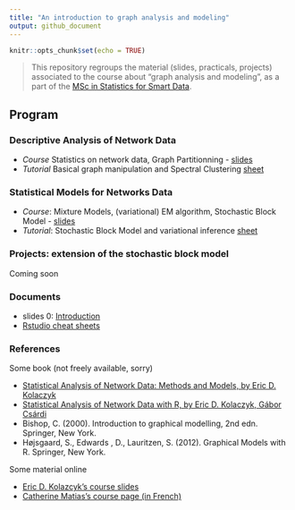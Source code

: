 ```yaml
---
title: "An introduction to graph analysis and modeling"
output: github_document
---
```


```r
knitr::opts_chunk$set(echo = TRUE)
```

> This repository regroups the material (slides, practicals, projects) associated to the course about "graph analysis and modeling", as a part of the [MSc in Statistics for Smart Data](http://www.ensai.fr/formation/msc-in-statistics-for-smart-data.html).

## Program

### Descriptive Analysis of Network Data

  - *Course* Statistics on network data, Graph Partitionning	- [slides](https://github.com/jchiquet/CourseStatNetwork/raw/master/slides/DescriptiveAnalysis/DescriptiveAnalysis.pdf)
  - *Tutorial* Basical graph manipulation and Spectral Clustering [sheet](https://github.com/jchiquet/CourseStatNetwork/raw/master/practicals/DescriptiveAnalysis/tuto_DescriptiveAnalysis.pdf)

### Statistical Models for Networks Data

  - *Course*: Mixture Models, (variational) EM algorithm, Stochastic Block Model	- [slides](https://github.com/jchiquet/CourseStatNetwork/raw/master/slides/GraphModel/GraphModel.pdf)
  - *Tutorial*: Stochastic Block Model and variational inference [sheet](https://github.com/jchiquet/CourseStatNetwork/raw/master/practicals/GraphModel/tuto_GraphModel.pdf)

### Projects: extension of the stochastic block model

Coming soon

### <span class="glyphicon glyphicon-download-alt"></span> Documents 

* slides 0: [Introduction](https://github.com/jchiquet/CourseStatNetwork/raw/master/slides/Introduction/Introduction.pdf)
* [Rstudio cheat sheets](https://www.rstudio.com/resources/cheatsheets/)

### <span class="glyphicon glyphicon-book"></span> References 

Some book (not freely available, sorry)

* [Statistical Analysis of Network Data: Methods and Models, by Eric D. Kolaczyk](https://books.google.fr/books?id=Q-GNLsqq7QwC&source=gbs_book_similarbooks)
* [Statistical Analysis of Network Data with R, by Eric D. Kolaczyk, Gábor Csárdi](https://books.google.fr/books?id=cNMhBAAAQBAJ&source=gbs_navlinks_s)
* Bishop, C. (2000). Introduction to graphical modelling, 2nd edn. Springer, New York.
* Højsgaard, S., Edwards , D., Lauritzen, S. (2012). Graphical Models with R. Springer,  New York.

Some material online 

* [Eric D. Kolazcyk's course slides](http://math.bu.edu/ness12/ness2012-shortcourse-kolaczyk.pdf)
* [Catherine Matias's course page (in French)](http://cmatias.perso.math.cnrs.fr/Cours_Graphes.html)


